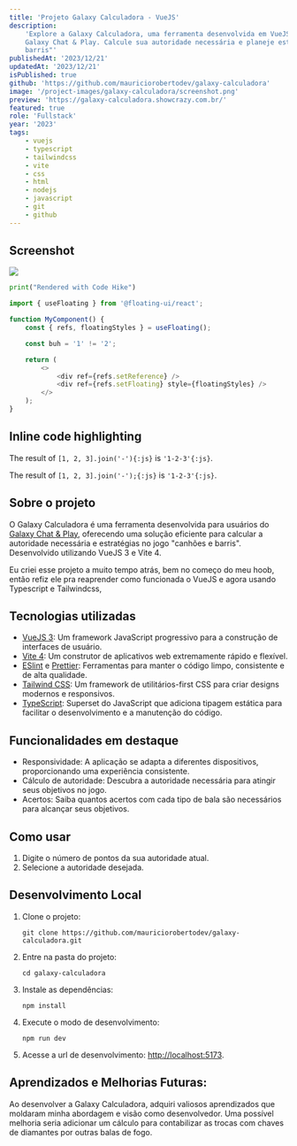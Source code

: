 ```yaml
---
title: 'Projeto Galaxy Calculadora - VueJS'
description:
    'Explore a Galaxy Calculadora, uma ferramenta desenvolvida em VueJS 3 e Vite 4 para usuários do
    Galaxy Chat & Play. Calcule sua autoridade necessária e planeje estratégias no jogo "canhões e
    barris"'
publishedAt: '2023/12/21'
updatedAt: '2023/12/21'
isPublished: true
github: 'https://github.com/mauriciorobertodev/galaxy-calculadora'
image: '/project-images/galaxy-calculadora/screenshot.png'
preview: 'https://galaxy-calculadora.showcrazy.com.br/'
featured: true
role: 'Fullstack'
year: '2023'
tags:
    - vuejs
    - typescript
    - tailwindcss
    - vite
    - css
    - html
    - nodejs
    - javascript
    - git
    - github
---
```


<InternalLink href="/projetos" text="Projetooooooos" />

## Screenshot

<Img
    caption="Caluladora do galaxy funcionando"
    src="/project-images/galaxy-calculadora/screenshot.png"
    width={1920}
    height={1080}
/>

```python title="hello.py"
print("Rendered with Code Hike")
```

```js {4}
import { useFloating } from '@floating-ui/react';

function MyComponent() {
    const { refs, floatingStyles } = useFloating();

    const buh = '1' != '2';

    return (
        <>
            <div ref={refs.setReference} />
            <div ref={refs.setFloating} style={floatingStyles} />
        </>
    );
}
```

## Inline code highlighting

The result of `[1, 2, 3].join('-'){:js}` is `'1-2-3'{:js}`.

The result of `[1, 2, 3].join('-');{:js}` is `'1-2-3'{:js}`.

## Sobre o projeto

O Galaxy Calculadora é uma ferramenta desenvolvida para usuários do
[Galaxy Chat & Play](https://galaxy.mobstudio.ru/web/), oferecendo uma solução eficiente para
calcular a autoridade necessária e estratégias no jogo "canhões e barris". Desenvolvido utilizando
VueJS 3 e Vite 4.

Eu criei esse projeto a muito tempo atrás, bem no começo do meu hoob, então refiz ele pra reaprender
como funcionada o VueJS e agora usando Typescript e Tailwindcss,

## Tecnologias utilizadas

-   [VueJS 3](https://vuejs.org/): Um framework JavaScript progressivo para a construção de
    interfaces de usuário.
-   [Vite 4](https://vitejs.dev/): Um construtor de aplicativos web extremamente rápido e flexível.
-   [ESlint](https://eslint.org/) e [Prettier](https://prettier.io/): Ferramentas para manter o
    código limpo, consistente e de alta qualidade.
-   [Tailwind CSS](https://tailwindcss.com/): Um framework de utilitários-first CSS para criar
    designs modernos e responsivos.
-   [TypeScript](https://www.typescriptlang.org/): Superset do JavaScript que adiciona tipagem
    estática para facilitar o desenvolvimento e a manutenção do código.

## Funcionalidades em destaque

-   Responsividade: A aplicação se adapta a diferentes dispositivos, proporcionando uma experiência
    consistente.
-   Cálculo de autoridade: Descubra a autoridade necessária para atingir seus objetivos no jogo.
-   Acertos: Saiba quantos acertos com cada tipo de bala são necessários para alcançar seus
    objetivos.

## Como usar

1. Digite o número de pontos da sua autoridade atual.
2. Selecione a autoridade desejada.

## Desenvolvimento Local

1. Clone o projeto:
    ```shell
    git clone https://github.com/mauriciorobertodev/galaxy-calculadora.git
    ```
2. Entre na pasta do projeto:
    ```shell
    cd galaxy-calculadora
    ```
3. Instale as dependências:
    ```shell
    npm install
    ```
4. Execute o modo de desenvolvimento:
    ```shell
    npm run dev
    ```
5. Acesse a url de desenvolvimento: [http://localhost:5173](http://localhost:5173).

## Aprendizados e Melhorias Futuras:

Ao desenvolver a Galaxy Calculadora, adquiri valiosos aprendizados que moldaram minha abordagem e
visão como desenvolvedor. Uma possível melhoria seria adicionar um cálculo para contabilizar as
trocas com chaves de diamantes por outras balas de fogo.
